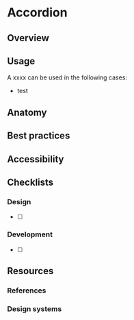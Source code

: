 # Accordion

## Overview

## Usage

A xxxx can be used in the following cases:

- test

## Anatomy

## Best practices

## Accessibility

## Checklists

### Design

- [ ]

### Development

- [ ]

## Resources

### References

### Design systems
